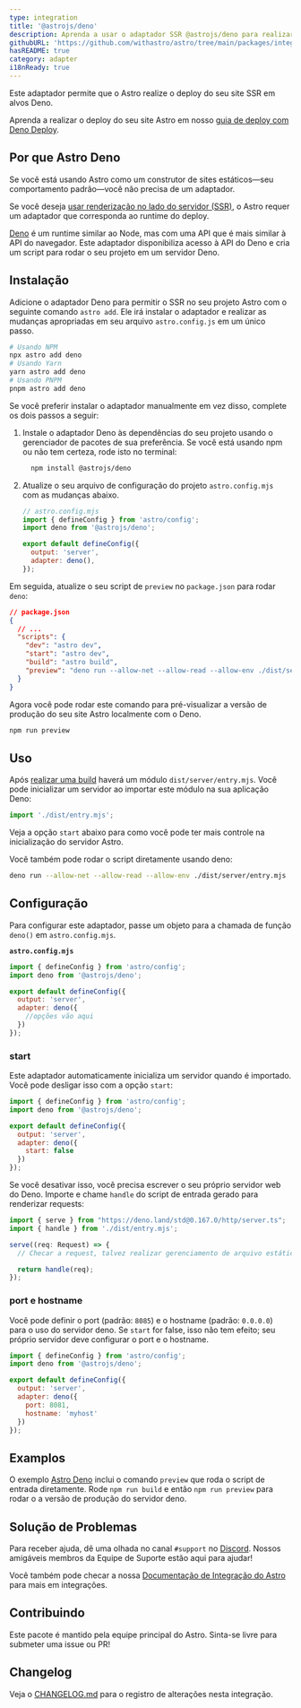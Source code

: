 ```yaml
---
type: integration
title: '@astrojs/deno'
description: Aprenda a usar o adaptador SSR @astrojs/deno para realizar o deploy do seu projeto Astro.
githubURL: 'https://github.com/withastro/astro/tree/main/packages/integrations/deno/'
hasREADME: true
category: adapter
i18nReady: true
---
```



Este adaptador permite que o Astro realize o deploy do seu site SSR em alvos Deno.

Aprenda a realizar o deploy do seu site Astro em nosso [guia de deploy com Deno Deploy](/pt-br/guides/deploy/deno/).

## Por que Astro Deno

Se você está usando Astro como um construtor de sites estáticos—seu comportamento padrão—você não precisa de um adaptador.

Se você deseja [usar renderização no lado do servidor (SSR)](/pt-br/guides/server-side-rendering/), o Astro requer um adaptador que corresponda ao runtime do deploy.

[Deno](https://deno.land/) é um runtime similar ao Node, mas com uma API que é mais similar à API do navegador. Este adaptador disponibiliza acesso à API do Deno e cria um script para rodar o seu projeto em um servidor Deno.

## Instalação

Adicione o adaptador Deno para permitir o SSR no seu projeto Astro com o seguinte comando `astro add`. Ele irá instalar o adaptador e realizar as mudanças apropriadas em seu arquivo `astro.config.js` em um único passo.

```sh
# Usando NPM
npx astro add deno
# Usando Yarn
yarn astro add deno
# Usando PNPM
pnpm astro add deno
```

Se você preferir instalar o adaptador manualmente em vez disso, complete os dois passos a seguir:

1.  Instale o adaptador Deno às dependências do seu projeto usando o gerenciador de pacotes de sua preferência. Se você está usando npm ou não tem certeza, rode isto no terminal:

    ```bash
      npm install @astrojs/deno
    ```

2.  Atualize o seu arquivo de configuração do projeto `astro.config.mjs` com as mudanças abaixo.

    ```js ins={3,6-7}
    // astro.config.mjs
    import { defineConfig } from 'astro/config';
    import deno from '@astrojs/deno';

    export default defineConfig({
      output: 'server',
      adapter: deno(),
    });
    ```

Em seguida, atualize o seu script de `preview` no `package.json` para rodar `deno`:

```json ins={8}
// package.json
{
  // ...
  "scripts": {
    "dev": "astro dev",
    "start": "astro dev",
    "build": "astro build",
    "preview": "deno run --allow-net --allow-read --allow-env ./dist/server/entry.mjs"
  }
}
```

Agora você pode rodar este comando para pré-visualizar a versão de produção do seu site Astro localmente com o Deno.

```bash
npm run preview
```

## Uso

Após [realizar uma build](/pt-br/guides/deploy/#fazendo-build-do-seu-site-localmente) haverá um módulo `dist/server/entry.mjs`. Você pode inicializar um servidor ao importar este módulo na sua aplicação Deno:

```js
import './dist/entry.mjs';
```

Veja a opção `start` abaixo para como você pode ter mais controle na inicialização do servidor Astro.

Você também pode rodar o script diretamente usando deno:

```sh
deno run --allow-net --allow-read --allow-env ./dist/server/entry.mjs
```

## Configuração

Para configurar este adaptador, passe um objeto para a chamada de função `deno()` em `astro.config.mjs`.

**`astro.config.mjs`**

```js
import { defineConfig } from 'astro/config';
import deno from '@astrojs/deno';

export default defineConfig({
  output: 'server',
  adapter: deno({
    //opções vão aqui
  })
});
```

### start

Este adaptador automaticamente inicializa um servidor quando é importado. Você pode desligar isso com a opção `start`:

```js
import { defineConfig } from 'astro/config';
import deno from '@astrojs/deno';

export default defineConfig({
  output: 'server',
  adapter: deno({
    start: false
  })
});
```

Se você desativar isso, você precisa escrever o seu próprio servidor web do Deno. Importe e chame `handle` do script de entrada gerado para renderizar requests:

```ts
import { serve } from "https://deno.land/std@0.167.0/http/server.ts";
import { handle } from './dist/entry.mjs';

serve((req: Request) => {
  // Checar a request, talvez realizar gerenciamento de arquivo estático aqui.

  return handle(req);
});
```

### port e hostname

Você pode definir o port (padrão: `8085`) e o hostname (padrão: `0.0.0.0`) para o uso do servidor deno. Se `start` for false, isso não tem efeito; seu próprio servidor deve configurar o port e o hostname.

```js
import { defineConfig } from 'astro/config';
import deno from '@astrojs/deno';

export default defineConfig({
  output: 'server',
  adapter: deno({
    port: 8081,
    hostname: 'myhost'
  })
});
```

## Examplos

O exemplo [Astro Deno](https://github.com/withastro/astro/tree/main/examples/deno) inclui o comando `preview` que roda o script de entrada diretamente. Rode `npm run build` e então `npm run preview` para rodar o a versão de produção do servidor deno.

## Solução de Problemas

Para receber ajuda, dê uma olhada no canal `#support` no [Discord](https://astro.build/chat). Nossos amigáveis membros da Equipe de Suporte estão aqui para ajudar!

Você também pode checar a nossa [Documentação de Integração do Astro][astro-integration] para mais em integrações.

## Contribuindo

Este pacote é mantido pela equipe principal do Astro. Sinta-se livre para submeter uma issue ou PR!

## Changelog

Veja o [CHANGELOG.md](https://github.com/withastro/astro/tree/main/packages/integrations/deno/CHANGELOG.md) para o registro de alterações nesta integração.

[astro-integration]: /pt-br/guides/integrations-guide/
